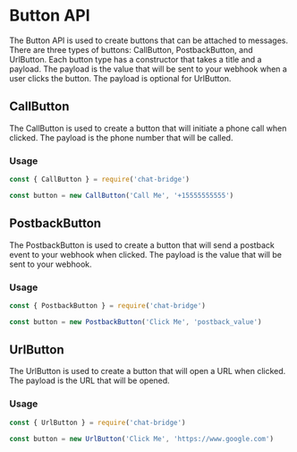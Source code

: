 # Button API

The Button API is used to create buttons that can be attached to messages. There are three types of buttons: CallButton,
PostbackButton, and UrlButton. Each button type has a constructor that takes a title and a payload. The payload is the
value that will be sent to your webhook when a user clicks the button. The payload is optional for UrlButton.

## CallButton

The CallButton is used to create a button that will initiate a phone call when clicked. The payload is the phone number
that will be called.

### Usage

```js copy
const { CallButton } = require('chat-bridge')

const button = new CallButton('Call Me', '+15555555555')
```

## PostbackButton

The PostbackButton is used to create a button that will send a postback event to your webhook when clicked. The payload
is the value that will be sent to your webhook.

### Usage

```js copy
const { PostbackButton } = require('chat-bridge')

const button = new PostbackButton('Click Me', 'postback_value')
```

## UrlButton

The UrlButton is used to create a button that will open a URL when clicked. The payload is the URL that will be opened.

### Usage

```js copy
const { UrlButton } = require('chat-bridge')

const button = new UrlButton('Click Me', 'https://www.google.com')
```
